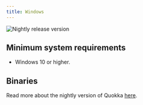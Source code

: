 ```yaml
---
title: Windows
---
```


![Nightly release version](https://img.shields.io/badge/dynamic/yaml?color=f7d28c&label=Nightly&query=%24.version&url=https%3A%2F%2Fraw.githubusercontent.com%2FLinwoodDev%2FQuokka%2Fnightly%2Fapp%2Fpubspec.yaml&style=for-the-badge)



## Minimum system requirements

* Windows 10 or higher.

## Binaries

<Tabs>
<TabItem label="Nightly">
  <CardGrid>
    <DownloadButton after="/downloads/post-windows" href="https://github.com/LinwoodDev/Quokka/releases/download/nightly/linwood-quokka-windows-setup-x86_64.exe" title="Setup"/>
    <DownloadButton after="/downloads/post-windows" href="https://github.com/LinwoodDev/Quokka/releases/download/nightly/linwood-quokka-windows-x86_64.zip" title="Portable"/>
  </CardGrid>
</TabItem>
</Tabs>

Read more about the nightly version of Quokka [here](/community/nightly).
